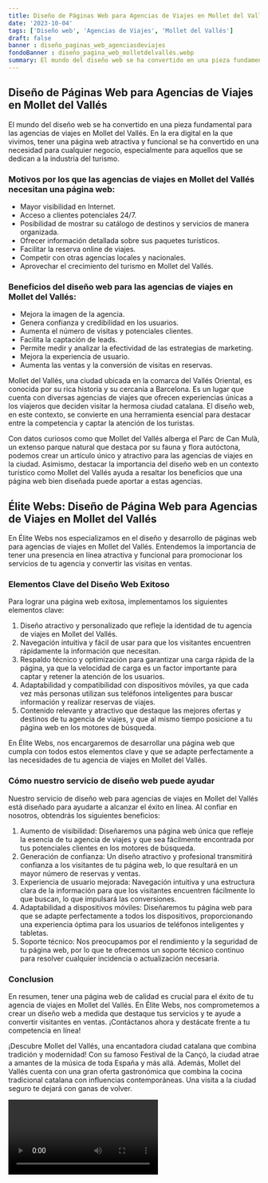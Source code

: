 ```yaml
---
title: Diseño de Páginas Web para Agencias de Viajes en Mollet del Vallés
date: '2023-10-04'
tags: ['Diseño web', 'Agencias de Viajes', 'Mollet del Vallés']
draft: false
banner : diseño_paginas_web_agenciasdeviajes
fondoBanner : diseño_pagina_web_molletdelvallés.webp
summary: El mundo del diseño web se ha convertido en una pieza fundamental para las agencias de viajes en Mollet del Vallés. En la era digital en la que vivimos, tener una página web atractiva y funcional se ha convertido en una necesidad para cualquier negocio, especialmente para aquellos que se dedican a la industria del turismo.
---
```


## Diseño de Páginas Web para Agencias de Viajes en Mollet del Vallés

El mundo del diseño web se ha convertido en una pieza fundamental para las agencias de viajes en Mollet del Vallés. En la era digital en la que vivimos, tener una página web atractiva y funcional se ha convertido en una necesidad para cualquier negocio, especialmente para aquellos que se dedican a la industria del turismo.

### Motivos por los que las agencias de viajes en Mollet del Vallés necesitan una página web:
- Mayor visibilidad en Internet.
- Acceso a clientes potenciales 24/7.
- Posibilidad de mostrar su catálogo de destinos y servicios de manera organizada.
- Ofrecer información detallada sobre sus paquetes turísticos.
- Facilitar la reserva online de viajes.
- Competir con otras agencias locales y nacionales.
- Aprovechar el crecimiento del turismo en Mollet del Vallés.

### Beneficios del diseño web para las agencias de viajes en Mollet del Vallés:
- Mejora la imagen de la agencia.
- Genera confianza y credibilidad en los usuarios.
- Aumenta el número de visitas y potenciales clientes.
- Facilita la captación de leads.
- Permite medir y analizar la efectividad de las estrategias de marketing.
- Mejora la experiencia de usuario.
- Aumenta las ventas y la conversión de visitas en reservas.

Mollet del Vallés, una ciudad ubicada en la comarca del Vallés Oriental, es conocida por su rica historia y su cercanía a Barcelona. Es un lugar que cuenta con diversas agencias de viajes que ofrecen experiencias únicas a los viajeros que deciden visitar la hermosa ciudad catalana. El diseño web, en este contexto, se convierte en una herramienta esencial para destacar entre la competencia y captar la atención de los turistas.

Con datos curiosos como que Mollet del Vallés alberga el Parc de Can Mulà, un extenso parque natural que destaca por su fauna y flora autóctona, podemos crear un artículo único y atractivo para las agencias de viajes en la ciudad. Asimismo, destacar la importancia del diseño web en un contexto turístico como Mollet del Vallés ayuda a resaltar los beneficios que una página web bien diseñada puede aportar a estas agencias.

<GifSeo />

<Cta />

## Élite Webs: Diseño de Página Web para Agencias de Viajes en Mollet del Vallés

En Élite Webs nos especializamos en el diseño y desarrollo de páginas web para agencias de viajes en Mollet del Vallés. Entendemos la importancia de tener una presencia en línea atractiva y funcional para promocionar los servicios de tu agencia y convertir las visitas en ventas.

### Elementos Clave del Diseño Web Exitoso

Para lograr una página web exitosa, implementamos los siguientes elementos clave:

1. Diseño atractivo y personalizado que refleje la identidad de tu agencia de viajes en Mollet del Vallés.
2. Navegación intuitiva y fácil de usar para que los visitantes encuentren rápidamente la información que necesitan.
3. Respaldo técnico y optimización para garantizar una carga rápida de la página, ya que la velocidad de carga es un factor importante para captar y retener la atención de los usuarios.
4. Adaptabilidad y compatibilidad con dispositivos móviles, ya que cada vez más personas utilizan sus teléfonos inteligentes para buscar información y realizar reservas de viajes.
5. Contenido relevante y atractivo que destaque las mejores ofertas y destinos de tu agencia de viajes, y que al mismo tiempo posicione a tu página web en los motores de búsqueda.

En Élite Webs, nos encargaremos de desarrollar una página web que cumpla con todos estos elementos clave y que se adapte perfectamente a las necesidades de tu agencia de viajes en Mollet del Vallés.

### Cómo nuestro servicio de diseño web puede ayudar

Nuestro servicio de diseño web para agencias de viajes en Mollet del Vallés está diseñado para ayudarte a alcanzar el éxito en línea. Al confiar en nosotros, obtendrás los siguientes beneficios:

1. Aumento de visibilidad: Diseñaremos una página web única que refleje la esencia de tu agencia de viajes y que sea fácilmente encontrada por tus potenciales clientes en los motores de búsqueda.
2. Generación de confianza: Un diseño atractivo y profesional transmitirá confianza a los visitantes de tu página web, lo que resultará en un mayor número de reservas y ventas.
3. Experiencia de usuario mejorada: Navegación intuitiva y una estructura clara de la información para que los visitantes encuentren fácilmente lo que buscan, lo que impulsará las conversiones.
4. Adaptabilidad a dispositivos móviles: Diseñaremos tu página web para que se adapte perfectamente a todos los dispositivos, proporcionando una experiencia óptima para los usuarios de teléfonos inteligentes y tabletas.
5. Soporte técnico: Nos preocupamos por el rendimiento y la seguridad de tu página web, por lo que te ofrecemos un soporte técnico continuo para resolver cualquier incidencia o actualización necesaria.

### Conclusion

En resumen, tener una página web de calidad es crucial para el éxito de tu agencia de viajes en Mollet del Vallés. En Élite Webs, nos comprometemos a crear un diseño web a medida que destaque tus servicios y te ayude a convertir visitantes en ventas. ¡Contáctanos ahora y destácate frente a tu competencia en línea!

¡Descubre Mollet del Vallés, una encantadora ciudad catalana que combina tradición y modernidad! Con su famoso Festival de la Cançó, la ciudad atrae a amantes de la música de toda España y más allá. Además, Mollet del Vallés cuenta con una gran oferta gastronómica que combina la cocina tradicional catalana con influencias contemporáneas. Una visita a la ciudad seguro te dejará con ganas de volver.

<Video />

<CtaBot job='Agencias de Viajes' city='Mollet del Vallés'/>

<Gmaps query='Mollet del Vallés+españa+maps' />